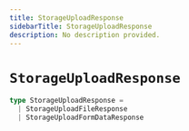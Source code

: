 ```yaml
---
title: StorageUploadResponse
sidebarTitle: StorageUploadResponse
description: No description provided.
---
```


# `StorageUploadResponse`

```ts
type StorageUploadResponse =
  | StorageUploadFileResponse
  | StorageUploadFormDataResponse
```
